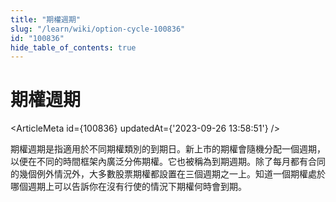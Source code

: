 ```yaml
---
title: "期權週期"
slug: "/learn/wiki/option-cycle-100836"
id: "100836"
hide_table_of_contents: true
---
```



# 期權週期

<ArticleMeta id={100836} updatedAt={'2023-09-26 13:58:51'} />
<div className='border-solid border-b border-t-0 my-4 border-[var(--ifm-color-gray-300)]' />

期權週期是指適用於不同期權類別的到期日。新上市的期權會隨機分配一個週期，以便在不同的時間框架內廣泛分佈期權。它也被稱為到期週期。除了每月都有合同的幾個例外情況外，大多數股票期權都設置在三個週期之一上。知道一個期權處於哪個週期上可以告訴你在沒有行使的情況下期權何時會到期。

